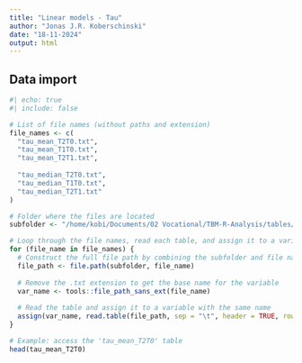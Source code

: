 ```yaml
---
title: "Linear models - Tau"
author: "Jonas J.R. Koberschinski"
date: "18-11-2024"
output: html
---
```

## Data import
```r
#| echo: true
#| include: false

# List of file names (without paths and extension)
file_names <- c(
  "tau_mean_T2T0.txt",
  "tau_mean_T1T0.txt",
  "tau_mean_T2T1.txt",
  
  "tau_median_T2T0.txt",
  "tau_median_T1T0.txt",
  "tau_median_T2T1.txt"
)

# Folder where the files are located
subfolder <- "/home/kobi/Documents/02 Vocational/TBM-R-Analysis/tables/timepoint_tables"

# Loop through the file names, read each table, and assign it to a variable
for (file_name in file_names) {
  # Construct the full file path by combining the subfolder and file name
  file_path <- file.path(subfolder, file_name)
  
  # Remove the .txt extension to get the base name for the variable
  var_name <- tools::file_path_sans_ext(file_name)
  
  # Read the table and assign it to a variable with the same name
  assign(var_name, read.table(file_path, sep = "\t", header = TRUE, row.names = NULL, quote = ""))
}

# Example: access the 'tau_mean_T2T0' table
head(tau_mean_T2T0)
```


